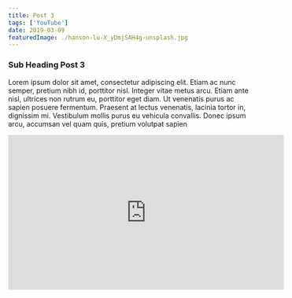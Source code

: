 ```yaml
---
title: Post 3
tags: ['YouTube']
date: 2019-03-09
featuredImage: ./hanson-lu-X_yDmjSAH4g-unsplash.jpg
---
```


### Sub Heading Post 3

Lorem ipsum dolor sit amet, consectetur adipiscing elit. Etiam ac nunc semper, pretium nibh id, porttitor nisl. Integer vitae metus arcu. Etiam ante nisl, ultrices non rutrum eu, porttitor eget diam. Ut venenatis purus ac sapien posuere fermentum. Praesent at lectus venenatis, lacinia tortor in, dignissim mi. Vestibulum mollis purus eu vehicula convallis. Donec ipsum arcu, accumsan vel quam quis, pretium volutpat sapien

<iframe
  width="560"
  height="315"
  src="https://www.youtube.com/embed/lJIrF4YjHfQ"
  frameborder="0"
  allow="accelerometer; autoplay; encrypted-media; gyroscope; picture-in-picture"
  allowfullscreen
></iframe>
